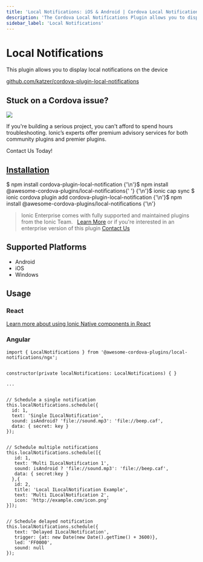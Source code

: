 ```yaml
---
title: 'Local Notifications: iOS & Android | Cordova Local Notifications'
description: 'The Cordova Local Notifications Plugin allows you to display local notifications from your Ionic Framework application on iOS, Android, or Windows devices.'
sidebar_label: 'Local Notifications'
---
```



# Local Notifications

This plugin allows you to display local notifications on the device

<p>
  <a href="https://github.com/katzer/cordova-plugin-local-notifications" target="_blank" rel="noopener" className="git-link">github.com/katzer/cordova-plugin-local-notifications</a>
</p>

<h2>Stuck on a Cordova issue?</h2>
<DocsCard
  className="cordova-ee-card"
  header="Don't waste precious time on plugin issues."
  href="https://ionicframework.com/sales?product_of_interest=Ionic%20Native"
>
  <div>
    <img src="/docs/icons/native-cordova-bot.png" className="cordova-ee-img" />
    <p>If you're building a serious project, you can't afford to spend hours troubleshooting. Ionic’s experts offer premium advisory services for both community plugins and premier plugins.</p>
    <DocsButton className="native-ee-detail">Contact Us Today!</DocsButton>
  </div>
</DocsCard>

<h2 id="installation">
  <a href="#installation">Installation</a>
</h2>
<Tabs
  groupId="runtime"
  defaultValue="Capacitor"
  values={[
    { value: 'Capacitor', label: 'Capacitor' },
    { value: 'Cordova', label: 'Cordova' },
    { value: 'Enterprise', label: 'Enterprise' },
  ]}
>
  <TabItem value="Capacitor">
    <CodeBlock className="language-shell">
      $ npm install cordova-plugin-local-notification {'\n'}$ npm install @awesome-cordova-plugins/local-notifications{' '}
      {'\n'}$ ionic cap sync
    </CodeBlock>
  </TabItem>
  <TabItem value="Cordova">
    <CodeBlock className="language-shell">
      $ ionic cordova plugin add cordova-plugin-local-notification {'\n'}$ npm install
      @awesome-cordova-plugins/local-notifications {'\n'}
    </CodeBlock>
  </TabItem>
  <TabItem value="Enterprise">
    <blockquote>
      Ionic Enterprise comes with fully supported and maintained plugins from the Ionic Team. &nbsp;
      <a className="btn" href="https://ionic.io/docs/premier-plugins">Learn More</a> or if you're interested in an enterprise version of this plugin <a className="btn" href="https://ionicframework.com/sales?product_of_interest=Ionic%20Enterprise%20Engine">Contact Us</a>
    </blockquote>
  </TabItem>
</Tabs>

## Supported Platforms

- Android
- iOS
- Windows

## Usage

### React

[Learn more about using Ionic Native components in React](../native-community.md#react)

### Angular

```tsx
import { LocalNotifications } from '@awesome-cordova-plugins/local-notifications/ngx';


constructor(private localNotifications: LocalNotifications) { }

...


// Schedule a single notification
this.localNotifications.schedule({
  id: 1,
  text: 'Single ILocalNotification',
  sound: isAndroid? 'file://sound.mp3': 'file://beep.caf',
  data: { secret: key }
});


// Schedule multiple notifications
this.localNotifications.schedule([{
   id: 1,
   text: 'Multi ILocalNotification 1',
   sound: isAndroid ? 'file://sound.mp3': 'file://beep.caf',
   data: { secret:key }
  },{
   id: 2,
   title: 'Local ILocalNotification Example',
   text: 'Multi ILocalNotification 2',
   icon: 'http://example.com/icon.png'
}]);


// Schedule delayed notification
this.localNotifications.schedule({
   text: 'Delayed ILocalNotification',
   trigger: {at: new Date(new Date().getTime() + 3600)},
   led: 'FF0000',
   sound: null
});
```
